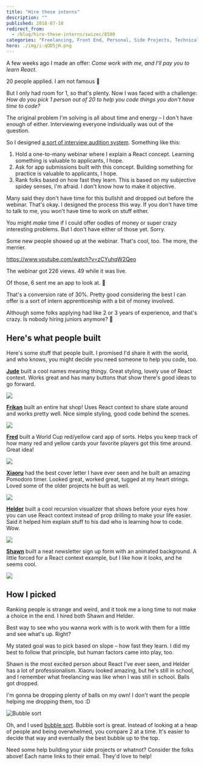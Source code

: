 ```yaml
---
title: "Hire these interns"
description: ""
published: 2018-07-10
redirect_from:
  - /blog/hire-these-interns/swizec/8500
categories: "Freelancing, Front End, Personal, Side Projects, Technical"
hero: ./img/i-qOD5jH.png
---
```


A few weeks ago I made an offer: _Come work with me, and I'll pay you to learn React._

20 people applied. I am not famous 🤔

But I only had room for 1, so that's plenty. Now I was faced with a challenge: _How do you pick 1 person out of 20 to help you code things you don't have time to code?_

The original problem I'm solving is all about time and energy – I don't have enough of either. Interviewing everyone individually was out of the question.

So I designed [a sort of interview audition system](https://swizec.com/blog/tech-intern-job/). Something like this:

1.  Hold a one-to-many webinar where I explain a React concept. Learning something is valuable to applicants, I hope.
2.  Ask for app submissions built with this concept. Building something for practice is valuable to applicants, I hope.
3.  Rank folks based on how fast they learn. This is based on my subjective spidey senses, I'm afraid. I don't know how to make it objective.

Many said they don't have time for this bullshit and dropped out before the webinar. That's okay. I designed the process this way. If you don't have time to talk to me, you won't have time to work on stuff either.

You might _make_ time if I could offer oodles of money or super crazy interesting problems. But I don't have either of those yet. Sorry.

Some new people showed up at the webinar. That's cool, too. The more, the merrier.

https://www.youtube.com/watch?v=zCYuhqW2Qeo

The webinar got 226 views. 49 while it was live.

Of those, 6 sent me an app to look at. 🎉

That's a conversion rate of 30%. Pretty good considering the best I can offer is a sort of intern apprenticeship with a bit of money involved.

Although some folks applying had like 2 or 3 years of experience, and that's crazy. Is nobody hiring juniors anymore? 🤔

## Here's what people built

Here's some stuff that people built. I promised I'd share it with the world, and who knows, you might decide you need someone to help you code, too.

[**Jude**](mailto:judenangoli@yahoo.com) built a cool names meaning thingy. Great styling, lovely use of React context. Works great and has many buttons that show there's good ideas to go forward.

[![](./img/i-qOD5jH.png)](https://test-ad62f.firebaseapp.com/)

[**Frikan**](mailto:ferwee@gmail.com) built an entire hat shop! Uses React context to share state around and works pretty well. Nice simple styling, good code behind the scenes.

[![](./img/i-u3SgS7.png)](https://frikanrw.github.io/contexthatshop/)

[**Fred**](mailto:fred.thefriedone@gmail.com) built a World Cup red/yellow card app of sorts. Helps you keep track of how many red and yellow cards your favorite players got this time around. Great idea!

[![](./img/i-RyIvtI.png)](https://codesandbox.io/s/8kvnzq98p8)

[**Xiaoru**](mailto:hello@xiaoru.li) had the best cover letter I have ever seen and he built an amazing Pomodoro timer. Looked great, worked great, tugged at my heart strings. Loved some of the older projects he built as well.

![](./img/i-TXCXG5.png)

[**Helder**](mailto:hsribei.pub@gmail.com) built a cool recursion visualizer that shows before your eyes how you can use React context instead of prop drilling to make your life easier. Said it helped him explain stuff to his dad who is learning how to code. Wow.

[![](./img/i-s14tMy.png)](https://codesandbox.io/s/3vmrlm0175)

[**Shawn**](mailto:shawnhosea@shawnhosea.com) built a neat newsletter sign up form with an animated background. A little forced for a React context example, but I like how it looks, and he seems cool.

[![](./img/i-jEL88f.png)](https://craftatoms.github.io/newslettertemplate/)

## How I picked

Ranking people is strange and weird, and it took me a long time to not make a choice in the end. I hired both Shawn and Helder.

Best way to see who you wanna work with is to work with them for a little and see what's up. Right?

My stated goal was to pick based on slope – how fast they learn. I did my best to follow that principle, but human factors came into play, too.

Shawn is the most excited person about React I've ever seen, and Helder has a lot of professionalism. Xiaoru looked amazing, but he's still in school, and I remember what freelancing was like when I was still in school. Balls got dropped.

I'm gonna be dropping plenty of balls on my own! I don't want the people helping me dropping them, too :D

![Bubble sort](./img/wikipedia-commons-c-c8-Bubble-sort-example-300px.gif)

Oh, and I used [bubble sort](https://en.wikipedia.org/wiki/Bubble_sort). Bubble sort is great. Instead of looking at a heap of people and being overwhelmed, you compare 2 at a time. It's easier to decide that way and eventually the best bubble up to the top.

Need some help building your side projects or whatnot? Consider the folks above! Each name links to their email. They'd love to help!
